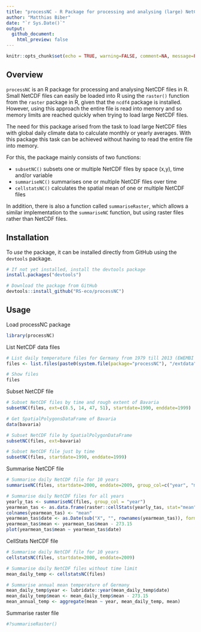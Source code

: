 ```yaml
---
title: "processNC - R Package for processing and analysing (large) NetCDF files in R"
author: "Matthias Biber"
date: "`r Sys.Date()`"
output: 
  github_document:
    html_preview: false
---
```


```r
knitr::opts_chunk$set(echo = TRUE, warning=FALSE, comment=NA, message=FALSE)
```

## Overview

`processNC` is an R package for processing and analysing NetCDF files in R. Small NetCDF files can easily be loaded into R using the `raster()` function from the `raster` package in R, given that the `ncdf4` package is installed. However, using this approach the entire file is read into memory and so memory limits are reached quickly when trying to load large NetCDF files.

The need for this package arised from the task to load large NetCDF files with global daily climate data to calculate monthly or yearly averages. With this package this task can be achieved without having to read the entire file into memory.

For this, the package mainly consists of two functions:

* `subsetNC()` subsets one or multiple NetCDF files by space (x,y), time and/or variable
* `summariseNC()` summarises one or multiple NetCDF files over time 
* `cellstatsNC()` calculates the spatial mean of one or multiple NetCDF files

In addition, there is also a function called `summariseRaster`, which allows a similar implementation to the `summariseNC` function, but using raster files rather than NetCDF files.

<!-- You can learn more about the different functions in `vignette("processNC")`.-->

## Installation

To *use* the package, it can be installed directly from GitHub using the `devtools` package. 

```r
# If not yet installed, install the devtools package
install.packages("devtools")

# Download the package from GitHub
devtools::install_github("RS-eco/processNC")
```

## Usage

Load processNC package

```r
library(processNC)
```

List NetCDF data files

```r
# List daily temperature files for Germany from 1979 till 2013 (EWEMBI ISIMIP2b data)
files <- list.files(paste0(system.file(package="processNC"), "/extdata"), full.names=T)

# Show files
files
```

Subset NetCDF file

```r
# Subset NetCDF files by time and rough extent of Bavaria
subsetNC(files, ext=c(8.5, 14, 47, 51), startdate=1990, enddate=1999)

# Get SpatialPolygonsDataFrame of Bavaria
data(bavaria)

# Subset NetCDF file by SpatialPolygonDataFrame
subsetNC(files, ext=bavaria)

# Subset NetCDF file just by time
subsetNC(files, startdate=1990, enddate=1999)
```

Summarise NetCDF file

```r
# Summarise daily NetCDF file for 10 years 
summariseNC(files, startdate=2000, enddate=2009, group_col=c("year", "month"))

# Summarise daily NetCDF files for all years
yearly_tas <- summariseNC(files, group_col = "year")
yearmean_tas <- as.data.frame(raster::cellStats(yearly_tas, stat="mean"))
colnames(yearmean_tas) <- "mean"
yearmean_tas$date <- as.Date(sub("X", "", rownames(yearmean_tas)), format="%Y")
yearmean_tas$mean <- yearmean_tas$mean - 273.15
plot(yearmean_tas$mean ~ yearmean_tas$date)
```

CellStats NetCDF file

```r
# Summarise daily NetCDF file for 10 years 
cellstatsNC(files, startdate=2000, enddate=2009)

# Summarise daily NetCDF files without time limit
mean_daily_temp <- cellstatsNC(files)

# Summarise annual mean temperature of Germany 
mean_daily_temp$year <- lubridate::year(mean_daily_temp$date)
mean_daily_temp$mean <- mean_daily_temp$mean - 273.15
mean_annual_temp <- aggregate(mean ~ year, mean_daily_temp, mean)
```

Summarise raster file

```r
#?summariseRaster()
```
